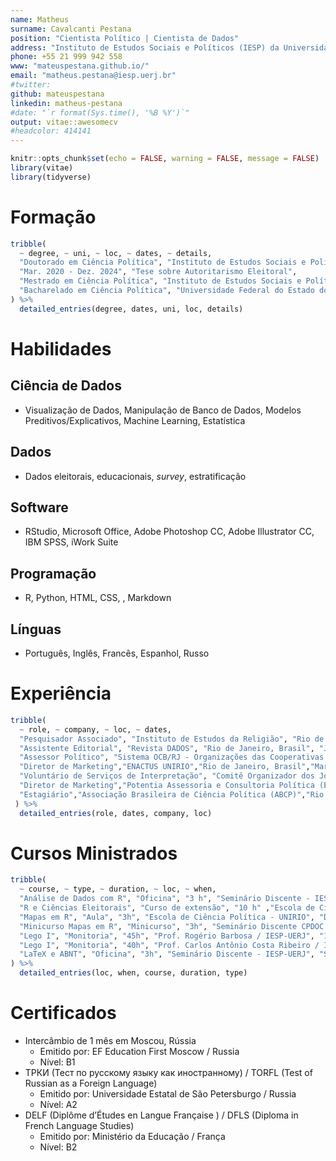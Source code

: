 ```yaml
---
name: Matheus
surname: Cavalcanti Pestana
position: "Cientista Político | Cientista de Dados"
address: "Instituto de Estudos Sociais e Políticos (IESP) da Universidade do Estado do Rio de Janeiro (UERJ)"
phone: +55 21 999 942 558
www: "mateuspestana.github.io/"
email: "matheus.pestana@iesp.uerj.br"
#twitter: 
github: mateuspestana
linkedin: matheus-pestana
#date: "`r format(Sys.time(), '%B %Y')`"
output: vitae::awesomecv
#headcolor: 414141
---
```


```r
knitr::opts_chunk$set(echo = FALSE, warning = FALSE, message = FALSE)
library(vitae)
library(tidyverse)
```

# Formação

```r
tribble(
  ~ degree, ~ uni, ~ loc, ~ dates, ~ details,
  "Doutorado em Ciência Política", "Instituto de Estudos Sociais e Políticos da UERJ (IESP-UERJ)","Rio de Janeiro, Brasil",
  "Mar. 2020 - Dez. 2024", "Tese sobre Autoritarismo Eleitoral",
  "Mestrado em Ciência Política", "Instituto de Estudos Sociais e Políticos da UERJ (IESP-UERJ)", "Rio de Janeiro, Brasil", "Mar. 2018 - Dez. 2019", "Dissertação sobre os Efeitos de Reformas Eleitorais na Rússia Contemporânea",
  "Bacharelado em Ciência Política", "Universidade Federal do Estado do Rio de Janeiro", "Rio de Janeiro, Brasil", "Ago. 2012 - Jul. 2016", "Rendimento: 9.1/10.0"
) %>% 
  detailed_entries(degree, dates, uni, loc, details)
```

# Habilidades 

## Ciência de Dados

- Visualização de Dados, Manipulação de Banco de Dados, Modelos Preditivos/Explicativos, Machine Learning, Estatística

## Dados

- Dados eleitorais, educacionais, *survey*, estratificação

## Software

- RStudio, Microsoft Office, Adobe Photoshop CC, Adobe Illustrator CC, IBM SPSS, iWork Suite

## Programação

- R, Python, HTML, CSS, \LaTeX, Markdown

## Línguas

- Português, Inglês, Francês, Espanhol, Russo

# Experiência

```r
tribble(
  ~ role, ~ company, ~ loc, ~ dates,
  "Pesquisador Associado", "Instituto de Estudos da Religião", "Rio de Janeiro, Brasil", "Out. 2020 - Atualmente",
  "Assistente Editorial", "Revista DADOS", "Rio de Janeiro, Brasil", "Jun.2020 - Atualmente",
  "Assessor Político", "Sistema OCB/RJ - Organizações das Cooperativas Brasileiras", "Rio de Janeiro, Brasil", "Abr. 2018 - Jun. 2018", 
  "Diretor de Marketing","ENACTUS UNIRIO","Rio de Janeiro, Brasil","Mar. 2018 - Abr. 2018",
  "Voluntário de Serviços de Interpretação", "Comitê Organizador dos Jogos Olímpicos/Paralímpicos Rio 2016", "Rio de Janeiro, Brasil", "Ago. 2016 - Set. 2016",
  "Diretor de Marketing","Potentia Assessoria e Consultoria Política (Empresa Jr)","Rio de Janeiro, Brasil"," Abr. 2015 - Jul 2016",
  "Estagiário","Associação Brasileira de Ciência Política (ABCP)","Rio de Janeiro, Brasil"," Mar. 2015 - Mai. 2015"
 ) %>% 
  detailed_entries(role, dates, company, loc)
```

\newpage

# Cursos Ministrados

```r
tribble(
  ~ course, ~ type, ~ duration, ~ loc, ~ when,
  "Análise de Dados com R", "Oficina", "3 h", "Seminário Discente - IESP-UERJ", "Fev. 2021",
  "R e Ciências Eleitorais", "Curso de extensão", "10 h" ,"Escola de Ciência Política - UNIRIO", "Fev. 2021",
  "Mapas em R", "Aula", "3h", "Escola de Ciência Política - UNIRIO", "Dez. 2021",
  "Minicurso Mapas em R", "Minicurso", "3h", "Seminário Discente CPDOC - FGV-Rio", "Nov. 2020",
  "Lego I", "Monitoria", "45h", "Prof. Rogério Barbosa / IESP-UERJ", "1º Semestre 2020",
  "Lego I", "Monitoria", "40h", "Prof. Carlos Antônio Costa Ribeiro / IESP-UERJ",  "1º Semestre 2021",
  "LaTeX e ABNT", "Oficina", "3h", "Seminário Discente - IESP-UERJ", "Set. 2019"
) %>% 
  detailed_entries(loc, when, course, duration, type)
```

# Certificados

- Intercâmbio de 1 mês em Moscou, Rússia
    - Emitido por: EF Education First Moscow / Russia
    - Nível: B1

- ТРКИ (Тест по русскому языку как иностранному) / TORFL (Test of Russian as a Foreign Language)
  - Emitido por: Universidade Estatal de São Petersburgo / Russia
  - Nível: A2
  
- DELF (Diplôme d'Études en Langue Française ) / DFLS (Diploma in French Language Studies)
  - Emitido por: Ministério da Educação / França
  - Nível: B2